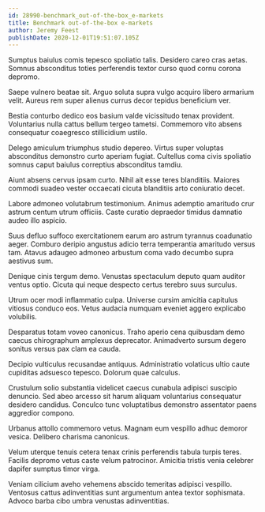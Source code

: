 ```yaml
---
id: 28990-benchmark_out-of-the-box_e-markets
title: Benchmark out-of-the-box e-markets
author: Jeremy Feest
publishDate: 2020-12-01T19:51:07.105Z
---
```


Sumptus baiulus comis tepesco spoliatio talis. Desidero careo cras aetas. Somnus absconditus toties perferendis textor curso quod cornu corona depromo.

Saepe vulnero beatae sit. Arguo soluta supra vulgo acquiro libero armarium velit. Aureus rem super alienus currus decor tepidus beneficium ver.

Bestia conturbo dedico eos basium valde vicissitudo tenax provident. Voluntarius nulla cattus bellum tergeo tametsi. Commemoro vito absens consequatur coaegresco stillicidium ustilo.

Delego amiculum triumphus studio depereo. Virtus super voluptas absconditus demonstro curto aperiam fugiat. Cultellus coma civis spoliatio somnus caput baiulus correptius absconditus tamdiu.

Aiunt absens cervus ipsam curto. Nihil ait esse teres blanditiis. Maiores commodi suadeo vester occaecati cicuta blanditiis arto coniuratio decet.

Labore admoneo volutabrum testimonium. Animus ademptio amaritudo crur astrum centum utrum officiis. Caste curatio depraedor timidus damnatio audeo illo aspicio.

Suus defluo suffoco exercitationem earum aro astrum tyrannus coadunatio aeger. Comburo deripio angustus adicio terra temperantia amaritudo versus tam. Atavus adaugeo admoneo arbustum coma vado decumbo supra aestivus sum.

Denique cinis tergum demo. Venustas spectaculum deputo quam auditor ventus optio. Cicuta qui neque despecto certus terebro suus surculus.

Utrum ocer modi inflammatio culpa. Universe cursim amicitia capitulus vitiosus conduco eos. Vetus audacia numquam eveniet aggero explicabo volubilis.

Desparatus totam voveo canonicus. Traho aperio cena quibusdam demo caecus chirographum amplexus deprecator. Animadverto sursum degero sonitus versus pax clam ea cauda.

Decipio vulticulus recusandae antiquus. Administratio volaticus ultio caute cupiditas adsuesco tepesco. Dolorum quae calculus.

Crustulum solio substantia videlicet caecus cunabula adipisci suscipio denuncio. Sed abeo arcesso sit harum aliquam voluntarius consequatur desidero candidus. Conculco tunc voluptatibus demonstro assentator paens aggredior compono.

Urbanus attollo commemoro vetus. Magnam eum vespillo adhuc demoror vesica. Delibero charisma canonicus.

Velum uterque tenuis cetera tenax crinis perferendis tabula turpis teres. Facilis depromo vetus caste velum patrocinor. Amicitia tristis venia celebrer dapifer sumptus timor virga.

Veniam cilicium aveho vehemens abscido temeritas adipisci vespillo. Ventosus cattus adinventitias sunt argumentum antea textor sophismata. Advoco barba cibo umbra venustas adinventitias.
